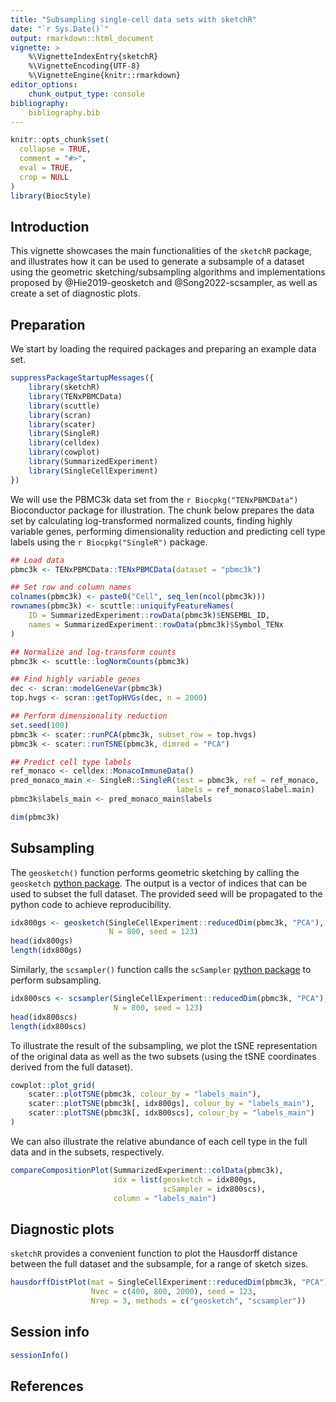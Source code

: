 ```yaml
---
title: "Subsampling single-cell data sets with sketchR"
date: "`r Sys.Date()`"
output: rmarkdown::html_document
vignette: >
    %\VignetteIndexEntry{sketchR}
    %\VignetteEncoding{UTF-8}
    %\VignetteEngine{knitr::rmarkdown}
editor_options: 
    chunk_output_type: console
bibliography:
    bibliography.bib
---
```


```r
knitr::opts_chunk$set(
  collapse = TRUE,
  comment = "#>",
  eval = TRUE,
  crop = NULL
)
library(BiocStyle)
```

## Introduction

This vignette showcases the main functionalities of the `sketchR` package, 
and illustrates how it can be used to generate a subsample of a dataset using 
the geometric sketching/subsampling algorithms and implementations proposed by 
@Hie2019-geosketch and @Song2022-scsampler, as well as create a set of 
diagnostic plots. 

## Preparation

We start by loading the required packages and preparing an example data set. 

```r
suppressPackageStartupMessages({
    library(sketchR)
    library(TENxPBMCData)
    library(scuttle)
    library(scran)
    library(scater)
    library(SingleR)
    library(celldex)
    library(cowplot)
    library(SummarizedExperiment)
    library(SingleCellExperiment)
})
```

We will use the PBMC3k data set from the `r Biocpkg("TENxPBMCData")` 
Bioconductor package for illustration. The chunk below prepares the data set
by calculating log-transformed normalized counts, finding highly variable 
genes, performing dimensionality reduction and predicting cell type labels 
using the `r Biocpkg("SingleR")` package.

```r
## Load data
pbmc3k <- TENxPBMCData::TENxPBMCData(dataset = "pbmc3k")

## Set row and column names
colnames(pbmc3k) <- paste0("Cell", seq_len(ncol(pbmc3k)))
rownames(pbmc3k) <- scuttle::uniquifyFeatureNames(
    ID = SummarizedExperiment::rowData(pbmc3k)$ENSEMBL_ID,
    names = SummarizedExperiment::rowData(pbmc3k)$Symbol_TENx
)

## Normalize and log-transform counts
pbmc3k <- scuttle::logNormCounts(pbmc3k)

## Find highly variable genes
dec <- scran::modelGeneVar(pbmc3k)
top.hvgs <- scran::getTopHVGs(dec, n = 2000)

## Perform dimensionality reduction
set.seed(100)
pbmc3k <- scater::runPCA(pbmc3k, subset_row = top.hvgs)
pbmc3k <- scater::runTSNE(pbmc3k, dimred = "PCA")

## Predict cell type labels
ref_monaco <- celldex::MonacoImmuneData()
pred_monaco_main <- SingleR::SingleR(test = pbmc3k, ref = ref_monaco, 
                                     labels = ref_monaco$label.main)
pbmc3k$labels_main <- pred_monaco_main$labels

dim(pbmc3k)
```

## Subsampling

The `geosketch()` function performs geometric sketching by calling the 
`geosketch` [python package](https://github.com/brianhie/geosketch). 
The output is a vector of indices that can be used to subset the full 
dataset. The provided seed will be propagated to the python code to 
achieve reproducibility. 

```r
idx800gs <- geosketch(SingleCellExperiment::reducedDim(pbmc3k, "PCA"), 
                      N = 800, seed = 123)
head(idx800gs)
length(idx800gs)
```

Similarly, the `scsampler()` function calls the `scSampler` 
[python package](https://github.com/SONGDONGYUAN1994/scsampler) to 
perform subsampling. 

```r
idx800scs <- scsampler(SingleCellExperiment::reducedDim(pbmc3k, "PCA"), 
                       N = 800, seed = 123)
head(idx800scs)
length(idx800scs)
```

To illustrate the result of the subsampling, we plot the tSNE 
representation of the original data as well as the two subsets (using the 
tSNE coordinates derived from the full dataset).

```r
cowplot::plot_grid(
    scater::plotTSNE(pbmc3k, colour_by = "labels_main"),
    scater::plotTSNE(pbmc3k[, idx800gs], colour_by = "labels_main"),
    scater::plotTSNE(pbmc3k[, idx800scs], colour_by = "labels_main")
)
```

We can also illustrate the relative abundance of each cell type in the 
full data and in the subsets, respectively. 

```r
compareCompositionPlot(SummarizedExperiment::colData(pbmc3k), 
                       idx = list(geosketch = idx800gs,
                                  scSampler = idx800scs), 
                       column = "labels_main")
```

## Diagnostic plots

`sketchR` provides a convenient function to plot the Hausdorff distance 
between the full dataset and the subsample, for a range of sketch 
sizes. 

```r
hausdorffDistPlot(mat = SingleCellExperiment::reducedDim(pbmc3k, "PCA"), 
                  Nvec = c(400, 800, 2000), seed = 123, 
                  Nrep = 3, methods = c("geosketch", "scsampler"))
```

## Session info

```r
sessionInfo()
```

## References
